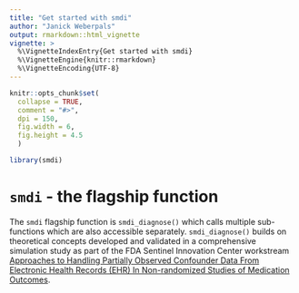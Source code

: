 ```yaml
---
title: "Get started with smdi"
author: "Janick Weberpals"
output: rmarkdown::html_vignette
vignette: >
  %\VignetteIndexEntry{Get started with smdi}
  %\VignetteEngine{knitr::rmarkdown}
  %\VignetteEncoding{UTF-8}
---
```


```r
knitr::opts_chunk$set(
  collapse = TRUE,
  comment = "#>",
  dpi = 150,
  fig.width = 6,
  fig.height = 4.5
  )
```

```r
library(smdi)
```

# `smdi` - the flagship function

The `smdi` flagship function is `smdi_diagnose()` which calls multiple sub-functions which are also accessible separately. `smdi_diagnose()` builds on theoretical concepts developed and validated in a comprehensive simulation study as part of the FDA Sentinel Innovation Center workstream [Approaches to Handling Partially Observed Confounder Data From Electronic Health Records (EHR) In Non-randomized Studies of Medication Outcomes](https://www.sentinelinitiative.org/methods-data-tools/methods/approaches-handling-partially-observed-confounder-data-electronic-health).


